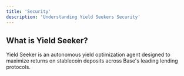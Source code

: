 ```yaml
---
title: 'Security'
description: 'Understanding Yield Seekers Security'
---
```


## What is Yield Seeker? 

Yield Seeker is an autonomous yield optimization agent designed to maximize returns on stablecoin deposits across Base's leading lending protocols.